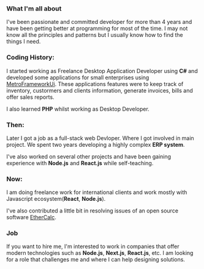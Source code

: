 
<About>

### What I'm all about

I've been passionate and committed developer for more than 4 years and have
been getting better at programming for most of the time. I may not know all
the principles and patterns but I usually know how to find the things I need.

### Coding History:

I started working as Freelance Desktop Application Developer using **C#** and developed some applications for small enterprises
using <a href="https://github.com/thielj/MetroFramework" target="_blank" aria-label="MetroFramework" rel="noopener noreferrer">MetroFrameworkUi</a>. These
applications features were to keep track of inventory, custormers and clients
information, generate invoices, bills and offer sales reports.

I also learned **PHP** whilst working as Desktop Developer.

### Then:

Later I got a job as a full-stack web Devloper. Where I got involved in main project. We spent two years developing a
highly complex **ERP system**.

I've also worked on several other projects and have been gaining experience with **Node.js** and **React.js** while self-teaching.

### Now:

I am doing freelance work for international clients and work mostly with Javascript ecosystem(**React**, **Node.js**).

I've also contributed a little bit in resolving issues of an open source software <a href="https://github.com/audreyt/ethercalc" target="_blank" aria-label="Ethercalc" rel="noopener noreferrer">EtherCalc</a>.

### Job

If you want to hire me, I'm interested to work in companies that offer modern technologies such as **Node.js**, **Next.js**, **React.js**, etc. I am looking for a role that challenges me and where I can help designing solutions.

</About>
